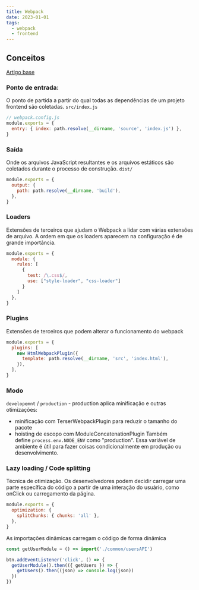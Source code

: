 ```yaml
---
title: Webpack
date: 2023-01-01
tags:
  - webpack
  - frontend
---
```


## Conceitos

[Artigo base](https://www.valentinog.com/blog/webpack/)

### Ponto de entrada:

O ponto de partida a partir do qual todas as dependências de um projeto frontend são coletadas. `src/index.js`

```js
// webpack.config.js
module.exports = {
  entry: { index: path.resolve(__dirname, 'source', 'index.js') },
}
```

### Saída

Onde os arquivos JavaScript resultantes e os arquivos estáticos são coletados durante o processo de construção. `dist/`

```js
module.exports = {
  output: {
    path: path.resolve(__dirname, 'build'),
  },
}
```

### Loaders

Extensões de terceiros que ajudam o Webpack a lidar com várias extensões de arquivo.
A ordem em que os loaders aparecem na configuração é de grande importância.

```js
module.exports = {
  module: {
    rules: [
      {
        test: /\.css$/,
        use: ["style-loader", "css-loader"]
      }
    ]
  },
}
```

### Plugins

Extensões de terceiros que podem alterar o funcionamento do webpack

```js
module.exports = {
  plugins: [
    new HtmlWebpackPlugin({
      template: path.resolve(__dirname, 'src', 'index.html'),
    }),
  ],
}
```

### Modo

`developemnt` / `production` - production aplica minificação e outras otimizações:

- minificação com TerserWebpackPlugin para reduzir o tamanho do pacote
- hoisting de escopo com ModuleConcatenationPlugin
  Também define `process.env.NODE_ENV` como "production". Essa variável de ambiente é útil para fazer coisas condicionalmente em produção ou desenvolvimento.

### Lazy loading / Code splitting

Técnica de otimização.
Os desenvolvedores podem decidir carregar uma parte específica do código a partir de uma interação do usuário, como onClick ou carregamento da página.

```js
module.exports = {
  optimization: {
    splitChunks: { chunks: 'all' },
  },
}
```

As importações dinâmicas carregam o código de forma dinâmica

```js
const getUserModule = () => import('./common/usersAPI')
```

```js
btn.addEventListener('click', () => {
  getUserModule().then(({ getUsers }) => {
    getUsers().then((json) => console.log(json))
  })
})
```
